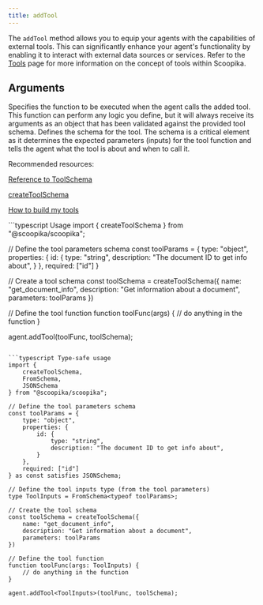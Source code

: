 ```yaml
---
title: addTool
---
```


The `addTool` method allows you to equip your agents with the capabilities of external tools. This can significantly enhance your agent's functionality by enabling it to interact with external data sources or services. Refer to the [Tools](/tools) page for more information on the concept of tools within Scoopika.

## Arguments

<ParamField path="func" type="Function" required>
  Specifies the function to be executed when the agent calls the added tool. This function can perform any logic you define, but it will always receive its arguments as an object that has been validated against the provided tool schema.
</ParamField>

<ParamField path="schema" type="ToolSchema" required>
  Defines the schema for the tool. The schema is a critical element as it determines the expected parameters (inputs) for the tool function and tells the agent what the tool is about and when to call it.

  Recommended resources:

  [Reference to ToolSchema](/api-reference/tool-schema)

  [createToolSchema](/packages/ts/scoopika/scoopika/create-tool-schema)

  [How to build my tools](/guides/how-to-build-my-tools)
</ParamField>

<ResponseExample>
```typescript Usage
import { createToolSchema } from "@scoopika/scoopika";

// Define the tool parameters schema
const toolParams = {
	type: "object",
	properties: {
		id: {
			type: "string",
			description: "The document ID to get info about",
		}
	},
	required: ["id"]
}

// Create a tool schema
const toolSchema = createToolSchema({
	name: "get_document_info",
	description: "Get information about a document",
	parameters: toolParams
})

// Define the tool function
function toolFunc(args) {
	// do anything in the function
}

agent.addTool(toolFunc, toolSchema);
```

```typescript Type-safe usage
import {
	createToolSchema,
	FromSchema,
	JSONSchema
} from "@scoopika/scoopika";

// Define the tool parameters schema
const toolParams = {
	type: "object",
	properties: {
		id: {
			type: "string",
			description: "The document ID to get info about",
		}
	},
	required: ["id"]
} as const satisfies JSONSchema;

// Define the tool inputs type (from the tool parameters)
type ToolInputs = FromSchema<typeof toolParams>;

// Create the tool schema
const toolSchema = createToolSchema({
	name: "get_document_info",
	description: "Get information about a document",
	parameters: toolParams
})

// Define the tool function
function toolFunc(args: ToolInputs) {
	// do anything in the function
}

agent.addTool<ToolInputs>(toolFunc, toolSchema);
```
</ResponseExample>
